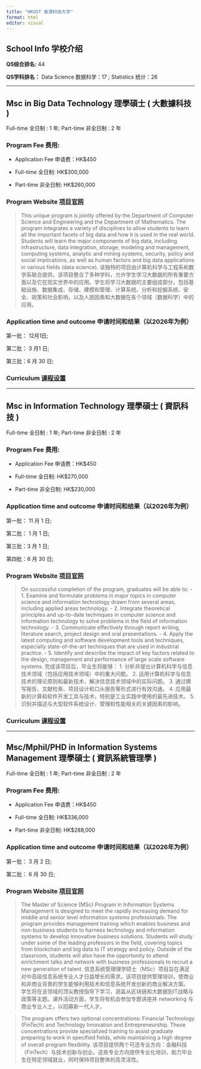```yaml
---
title: "HKUST 香港科技大学"
format: html
editor: visual
---
```


## School Info 学校介绍

**QS综合排名:** 44

**QS学科排名：** Data Science 数据科学：17 ; Statistics 统计：26

-----------------------------------------------------------------

## Msc in Big Data Technology 理學碩士 ( 大數據科技 )

Full-time 全日制 : 1 年; Part-time 非全日制 : 2 年

### Program Fee 费用:

-   Application Fee 申请费：HK\$450

-   Full-time 全日制: HK\$300,000

-   Part-time 非全日制: HK\$260,000

### Program Website [项目官网](https://seng.hkust.edu.hk/academics/taught-postgraduate/msc-bdt)

> This unique program is jointly offered by the Department of Computer Science and Engineering and the Department of Mathematics. The program integrates a variety of disciplines to allow students to learn all the important facets of big data and how it is used in the real world. Students will learn the major components of big data, including infrastructure, data integration, storage, modeling and management, computing systems, analytic and mining systems, security, policy and social implications, as well as human factors and big data applications in various fields (data science). 该独特的项目由计算机科学与工程系和数学系联合提供。该项目整合了多种学科，允许学生学习大数据的所有重要方面以及它在现实世界中的应用。学生将学习大数据的主要组成部分，包括基础设施、数据集成、存储、建模和管理、计算系统、分析和挖掘系统、安全、政策和社会影响，以及人因因素和大数据在各个领域（数据科学）中的应用。

### Application time and outcome 申请时间和结果（以2026年为例）

第一批： 12月1日;

第二批： 3 月1 日;

第三批：6 月 30 日;

### Curriculum [课程设置](https://prog-crs.hkust.edu.hk/pgprog/2025-26/msc-bdt)

----------------------------------------------------------------

## Msc in Information Technology 理學碩士 ( 資訊科技 )

Full-time 全日制 : 1 年; Part-time 非全日制 : 2 年

### Program Fee 费用:

-   Application Fee 申请费：HK\$450

-   Full-time 全日制: HK\$270,000

-   Part-time 非全日制: HK\$230,000

### Application time and outcome 申请时间和结果（以2026年为例）

第一批： 11 月 1 日;

第二批： 1 月 1 日;

第三批：3 月 1 日;

第四批：6 月 30 日;

### Program Website [项目官网](https://prog-crs.hkust.edu.hk/pgprog/2025-26/msc-it)

> On successful completion of the program, graduates will be able to:
- 1. Examine and formulate problems in major topics in computer science and information technology drawn from several areas, including applied areas technology.
- 2. Integrate theoretical principles and up-to-date techniques in computer science and information technology to solve problems in the field of information technology.
- 3. Communicate effectively through report writing, literature search, project design and oral presentations.
- 4. Apply the latest computing and software development tools and techniques, especially state-of-the-art techniques that are used in industrial practice.
- 5. Identify and describe the impact of key factors related to the design, management and performance of large scale software systems. 
完成该项目后，毕业生将能够：
1. 分析并提出计算机科学与信息技术领域（包括应用技术领域）中的重大问题。
2. 运用计算机科学与信息技术的理论原则和最新技术，解决信息技术领域中的实际问题。
3. 通过撰写报告、文献检索、项目设计和口头报告等形式进行有效沟通。
4. 应用最新的计算和软件开发工具与技术，特别是工业实践中使用的最先进技术。
5. 识别并描述与大型软件系统设计、管理和性能相关的关键因素的影响。

### Curriculum [课程设置](https://prog-crs.hkust.edu.hk/pgprog/2025-26/msc-it)

--------------------------------------------------------------------

## Msc/Mphil/PHD in Information Systems Management 理學碩士 ( 資訊系統管理學 )

Full-time 全日制 : 1 年; Part-time 非全日制 : 2 年

### Program Fee 费用:

-   Application Fee 申请费：HK\$450

-   Full-time 全日制: HK\$336,000

-   Part-time 非全日制: HK\$288,000

### Application time and outcome 申请时间和结果（以2026年为例）

第一批： 3 月 2 日;

第二批： 6 月 30 日;

### Program Website [项目官网](https://prog-crs.hkust.edu.hk/pgprog/2025-26/msc-ism)

>The Master of Science (MSc) Program in Information Systems Management is designed to meet the rapidly increasing demand for middle and senior level information systems professionals. The program provides management training which enables business and non-business students to harness technology and information systems to develop innovative business solutions.  Students will study under some of the leading professors in the field, covering topics from blockchain and big data to IT strategy and policy. Outside of the classroom, students will also have the opportunity to attend enrichment talks and network with business professionals to recruit a new generation of talent. 信息系统管理理学硕士（MSc）项目旨在满足对中高级信息系统专业人才日益增长的需求。该项目提供管理培训，使商业和非商业背景的学生能够利用技术和信息系统开发创新的商业解决方案。  学生将在该领域的顶尖教授指导下学习，涵盖从区块链和大数据到IT战略与政策等主题。课外活动方面，学生将有机会参加专题讲座并 networking 与商业专业人士，以招募新一代人才。  

 

>The program offers two optional concentrations: Financial Technology (FinTech) and Technology Innovation and Entrepreneurship. These concentrations provide specialized training to assist graduate preparing to work in specified fields, while maintaining a high degree of overall program flexibility. 该项目提供两个可选专业方向：金融科技（FinTech）与技术创新与创业。这些专业方向提供专业化培训，助力毕业生在特定领域就业，同时保持项目整体的高灵活性。
